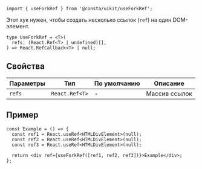 ```tsx
import { useForkRef } from '@consta/uikit/useForkRef';
```

Этот хук нужен, чтобы создать несколько ссылок (`ref`) на один DOM-элемент.

```tsx
type UseForkRef = <T>(
  refs: (React.Ref<T> | undefined)[],
) => React.RefCallback<T> | null;
```

## Свойства

| Параметры | Тип            | По умолчанию | Описание      |
| --------- | -------------- | ------------ | ------------- |
| `refs`    | `React.Ref<T>` | -            | Массив ссылок |

## Пример

```tsx
const Example = () => {
  const ref1 = React.useRef<HTMLDivElement>(null);
  const ref2 = React.useRef<HTMLDivElement>(null);
  const ref3 = React.useRef<HTMLDivElement>(null);

  return <div ref={useForkRef([ref1, ref2, ref3])}>Example</div>;
};
```
